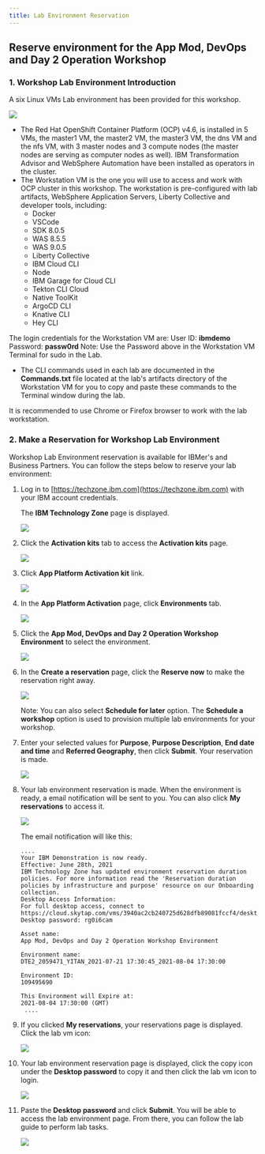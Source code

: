 ```yaml
---
title: Lab Environment Reservation
---
```


## Reserve environment for the App Mod, DevOps and Day 2 Operation Workshop

### 1.	Workshop Lab Environment Introduction


A six Linux VMs Lab environment has been provided for this workshop. 
 
  ![](images/lab-vms.png)

*	The Red Hat OpenShift Container Platform (OCP) v4.6, is installed in 5 VMs, the master1 VM, the master2 VM, the master3 VM, the dns VM and the nfs VM, with 3 master nodes and 3 compute nodes (the master nodes are serving as computer nodes as well). IBM Transformation Advisor and WebSphere Automation have been installed as operators in the cluster.
*	The Workstation VM is the one you will use to access and work with OCP cluster in this workshop. The workstation is pre-configured with lab artifacts, WebSphere Application Servers, Liberty Collective and developer tools, including:
    * Docker
    * VSCode
    * SDK 8.0.5
    * WAS 8.5.5
    * WAS 9.0.5
    * Liberty Collective 
    * IBM Cloud CLI 
    * Node 
    * IBM Garage for Cloud CLI 
    * Tekton CLI Cloud 
    * Native ToolKit 
    * ArgoCD CLI 
    * Knative CLI
    * Hey CLI 

  The login credentials for the Workstation VM are:
  User ID: **ibmdemo**
  Password: **passw0rd**
  Note: Use the Password above in the Workstation VM Terminal for sudo in the Lab.
*	The CLI commands used in each lab are documented in the **Commands.txt** file located at the lab's artifacts directory of the Workstation VM for you to copy and paste these commands to the Terminal window during the lab.

It is recommended to use Chrome or Firefox browser to work with the lab workstation.

### 2.	Make a Reservation for Workshop Lab Environment 

Workshop Lab Environment reservation is available for IBMer's and Business Partners.  You can follow the steps below to reserve your lab environment:

1. Log in to [https://techzone.ibm.com](https://techzone.ibm.com) with your IBM account credentials.

    The **IBM Technology Zone** page is displayed.
    
    ![](images/lab-reservation-tech-zone-page.png)

2. Click the **Activation kits** tab to access the **Activation kits** page.

    ![](images/lab-reservation-activation-kits-link.png)

3. Click **App Platform Activation kit** link.

    ![](images/lab-reservation-app-platform-activation-kit-link.png)

4. In the **App Platform Activation** page, click **Environments** tab.

   ![](images/lab-reservtion-environments-link.png)

5. Click the **App Mod, DevOps and Day 2 Operation Workshop Environment** to select the environment.

    ![](images/lab-reservation-lab-link.png)

6. In the **Create a reservation** page, click the **Reserve now** to make the reservation right away.

    ![](images/lab-reservation-reserve-now.png)

    Note:  You can also select **Schedule for later** option.  The **Schedule a workshop** option is used to provision multiple lab environments for your workshop.

7. Enter your selected values for **Purpose**, **Purpose Description**, **End date and time** and **Referred Geography**, then click **Submit**.  Your reservation is made.

    ![](images/lab-reservation-create-a-reservation.png)

8. Your lab environment reservation is made. When the environment is ready, a email notification will be sent to you. You can also click **My reservations** to access it.

    ![](images/lab-reservation-reservation-made.png)

    The email notification will like this:

    ```
    ....
    Your IBM Demonstration is now ready.
    Effective: June 28th, 2021
    IBM Technology Zone has updated environment reservation duration policies. For more information read the 'Reservation duration policies by infrastructure and purpose' resource on our Onboarding collection. 
    Desktop Access Information:
    For full desktop access, connect to https://cloud.skytap.com/vms/3940ac2cb240725d628dfb89081fccf4/desktops
    Desktop password: rg0i6cam

    Asset name:
    App Mod, DevOps and Day 2 Operation Workshop Environment

    Environment name:
    DTE2_2059471_YITAN_2021-07-21 17:30:45_2021-08-04 17:30:00

    Environment ID:
    109495690

    This Environment will Expire at:
    2021-08-04 17:30:00 (GMT)​
     ....
    ```

8. If you clicked **My reservations**, your reservations page is displayed.  Click the lab vm icon:

    ![](images/lab-reservation-my-url.png)

9. Your lab environment reservation page is displayed, click the copy icon under the **Desktop password** to copy it and then click the lab vm icon to login.

    ![](images/lab-reservation-my-lab.png)

10. Paste the **Desktop password** and click **Submit**. You will be able to access the lab environment page.  From there, you can follow the lab guide to perform lab tasks.

    ![](images/lab-reservation-vm-access.png)
